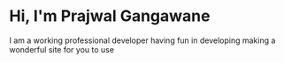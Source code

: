 # Hi, I'm Prajwal Gangawane

I am a working professional developer having fun in developing making a wonderful site for you to use